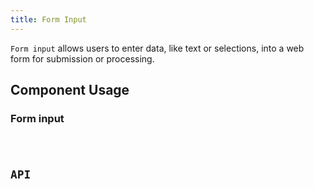 ```yaml
---
title: Form Input
---
```




`Form input` allows users to enter data, like text or selections, into a web form for submission or processing.

## Component Usage
### Form input

<SFormInput client:only="vue" />
<Code code={SFormInputRaw} lang="vue" title="formInput.vue" />

## API
<Tabs>
    <TabItem label="Properties">
        <ApiProperties client:only="vue" />
    </TabItem>
    <TabItem label="Slots">
        <ApiSlots client:only="vue" />
    </TabItem>
    <TabItem label="Events">
        <ApiEvents client:only="vue" />
    </TabItem>
    <TabItem label="Methods">
        <ApiMethods client:only="vue" />
    </TabItem>
</Tabs>